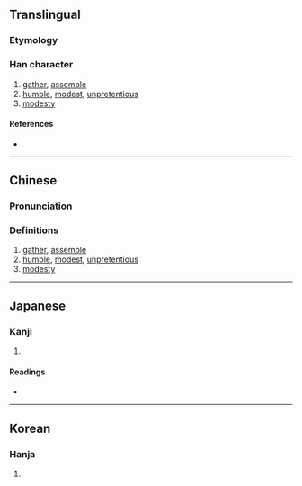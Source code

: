 {{character info/new}}
==Translingual==

===Etymology===
{{Han compound|人|尊|c1=s|t1=people|c2=p|ls=psc}}

===Han character===
{{Han char|rn=9|rad=人|as=12|sn=14|four=28246|canj=OTWI|ids=⿰亻尊}}

# [[gather]], [[assemble]]
# [[humble]], [[modest]], [[unpretentious]]
# [[modesty]]

====References====
* {{Han ref|kx=0116.170|dkj=01093|dj=0247.290|hdz=10221.080|uh=50D4|ud=20692|bh=E0F1|bd=57585}}

----

==Chinese==
{{zh-forms}}

===Pronunciation===
{{zh-pron
|m=zǔn
|c=zyun2
|mc=y
|oc=y
|ma=
|cat=v,a,n
}}

===Definitions===
{{zh-hanzi}}

# [[gather]], [[assemble]]
# [[humble]], [[modest]], [[unpretentious]]
# [[modesty]]

----

==Japanese==

===Kanji===
{{ja-kanji|grade=|rs=人12}}

# {{rfdef|ja|sort=人12}}

====Readings====
* {{ja-readings|on=[[そん]] (son)|kun=[[あつまる]] (atsumaru), [[おおい]] (ooi), [[うやうやしい]] (uyauyashii)}}

----

==Korean==

===Hanja===
{{ko-hanja|hangeul=준|rv=jun|mr=chun}}

# {{rfdef|ko|sort=人12}}